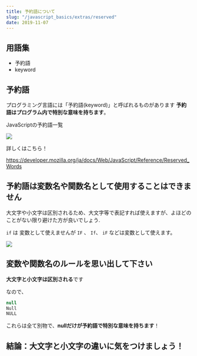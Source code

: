 ```yaml
---
title: 予約語について
slug: "/javascript_basics/extras/reserved"
date: 2019-11-07
---
```


## 用語集

- 予約語
- keyword

## 予約語

プログラミング言語には「予約語(keyword)」と呼ばれるものがあります
**予約語はプログラム内で特別な意味を持ちます**。

JavaScriptの予約語一覧

![](/images/reserved_01.png)

詳しくはこちら！

https://developer.mozilla.org/ja/docs/Web/JavaScript/Reference/Reserved_Words

## 予約語は変数名や関数名として使用することはできません

大文字や小文字は区別されるため、大文字等で表記すれば使えますが、よほどのことがない限り避けた方が良いでしょう.

`if` は 変数として使えませんが `IF` 、 `If`、 `iF` などは変数として使えます。

![](/images/reserved_02.png)

## 変数や関数名のルールを思い出して下さい

**大文字と小文字は区別される**です

なので、

```js
null
Null
NULL
```

これらは全て別物で、**nullだけが予約語で特別な意味を持ちます**！

## 結論：大文字と小文字の違いに気をつけましょう！
